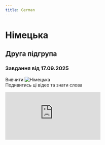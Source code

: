 ```yaml
---
title: German
---
```


# Німецька

## Друга підгрупа

### Завдання від 17.09.2025

Вивчити
![Німецька](/img/german2_1.jpg) \
Подивитись ці відео та знати слова

<div style={{ marginBottom: "24px", position: "relative", paddingBottom: "56.25%", height: 0, borderRadius: "12px", overflow: "hidden" }}>
  <iframe
    src="https://www.youtube.com/embed/26xDdofIbR0"
    style={{ position: "absolute", top: 0, left: 0, width: "100%", height: "100%" }}
    frameBorder="0"
    allow="accelerometer; autoplay; clipboard-write; encrypted-media; gyroscope; picture-in-picture"
    allowFullScreen
  />
</div>

<div style={{ position: "relative", paddingBottom: "56.25%", height: 0, borderRadius: "16px", overflow: "hidden" }}>
  <iframe
    src="https://www.youtube.com/embed/dllabO8qzLo?si"
    style={{ position: "absolute", top: 0, left: 0, width: "100%", height: "100%" }}
    frameBorder="0"
    allow="accelerometer; autoplay; clipboard-write; encrypted-media; gyroscope; picture-in-picture"
    allowFullScreen
  />
</div>


Доробити завдання
![Німецька](/img/german2_2.jpg) \
Прочитати та перекласти \
Знайти речення зі зворотніми дієсловами та виписати їх
![Німецька](/img/german2_3.jpg)
